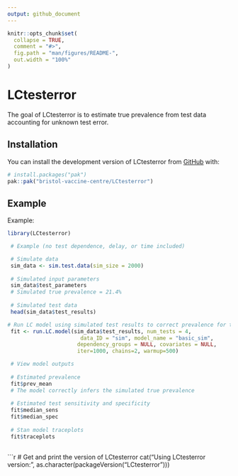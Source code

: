 ```yaml
---
output: github_document
---
```


<!-- README.md is generated from README.Rmd. Please edit that file -->

```r
knitr::opts_chunk$set(
  collapse = TRUE,
  comment = "#>",
  fig.path = "man/figures/README-",
  out.width = "100%"
)
```

# LCtesterror

<!-- badges: start -->

<!-- badges: end -->

The goal of LCtesterror is to estimate true prevalence from test data accounting for unknown test error.

## Installation

You can install the development version of LCtesterror from [GitHub](https://github.com/) with:

``` r
# install.packages("pak")
pak::pak("bristol-vaccine-centre/LCtesterror")
```
<!-- Need to render `README.Rmd` regularly, to keep `README.md` up-to-date. `devtools::build_readme()` is handy for this. 
If adding plots need to commit and push resulting figure files, so they display on GitHub and CRAN.
-->

## Example

Example:

```r
library(LCtesterror)

 # Example (no test dependence, delay, or time included)

 # Simulate data
 sim_data <- sim.test.data(sim_size = 2000)
 
 # Simulated input parameters
 sim_data$test_parameters
 # Simulated true prevalence = 21.4%
 
 # Simulated test data
 head(sim_data$test_results)

# Run LC model using simulated test results to correct prevalence for test error
 fit <- run.LC.model(sim_data$test_results, num_tests = 4,
                       data_ID = "sim", model_name = "basic_sim",
                      dependency_groups = NULL, covariates = NULL,
                      iter=1000, chains=2, warmup=500)

 # View model outputs
 
 # Estimated prevalence
 fit$prev_mean
 # The model correctly infers the simulated true prevalence
 
 # Estimated test sensitivity and specificity 
 fit$median_sens
 fit$median_spec
 
 # Stan model traceplots
 fit$traceplots
 
```


```r
# Get and print the version of LCtesterror
cat("Using LCtesterror version:", as.character(packageVersion("LCtesterror")))

